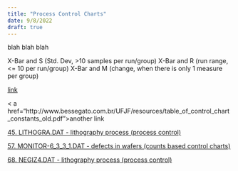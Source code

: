 ```yaml
---
title: "Process Control Charts"
date: 9/8/2022
draft: true
---
```



blah blah blah

X-Bar and S (Std. Dev, >10 samples per run/group)
X-Bar and R (run range, <= 10 per run/group)
X-Bar and M (change, when there is only 1 measure per group)

<a href="https://www.itl.nist.gov/div898/handbook/index.htm">link</a>

< a href="http://www.bessegato.com.br/UFJF/resources/table_of_control_chart_constants_old.pdf">another link</a>

<a href="https://www.itl.nist.gov/div898/handbook/datasets/LITHOGRA.DAT">45. LITHOGRA.DAT - lithography process (process control)</a>

<a href="https://www.itl.nist.gov/div898/handbook/datasets/MONITOR-6_3_3_1.DAT">57. MONITOR-6_3_3_1.DAT - defects in wafers (counts based control charts)</a>

<a href="https://www.itl.nist.gov/div898/handbook/datasets/NEGIZ4.DAT">68. NEGIZ4.DAT - lithography process (process control)</a>